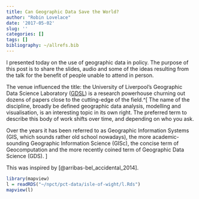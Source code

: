 ```yaml
---
title: Can Geographic Data Save the World?
author: "Robin Lovelace"
date: '2017-05-02'
slug: ''
categories: []
tags: []
bibliography: ~/allrefs.bib
---
```


I presented today on the use of geographic data in policy. The purpose of this post is to share the slides, audio and some of the ideas resulting from the talk for the benefit of people unable to attend in person.

The venue influenced the title: the University of Liverpool's Geographic Data Science Laboratory ([GDSL]()) is a research powerhouse churning out dozens of papers close to the cutting-edge of the field.^[
The name of the discipline, broadly be defined geographic data analysis, modelling and visualisation, is an interesting topic in its own right. The preferred term to describe this body of work shifts over time, and depending on who you ask.

Over the years it has been referred to as Geographic Information Systems (GIS, which sounds rather old school nowadays), the more academic-sounding Geographic Information Science (GISc), the concise term of Geocomputation and the more recently coined term of Geographic Data Science (GDS).
]

This was inspired by [@arribas-bel_accidental_2014].

```r
library(mapview)
l = readRDS("~/npct/pct-data/isle-of-wight/l.Rds")
mapview(l)
```

